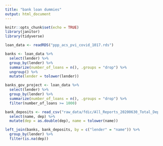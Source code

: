 ```yaml
---
title: "bank loan dummies"
output: html_document
---
```


```r
knitr::opts_chunk$set(echo = TRUE)
library(janitor)
library(tidyverse)

loan_data <- readRDS("ppp_acs_pvi_covid_1017.rds")
```


```r
banks <- loan_data %>%
  select(lender) %>%
  group_by(lender) %>%
  summarize(number_of_loans = n(), .groups = "drop") %>%
  ungroup() %>%
  mutate(lender = tolower(lender))

banks_gov_project <- loan_data %>%
  select(lender) %>%
  group_by(lender) %>%
  summarize(number_of_loans = n(), .groups = "drop") %>%
  filter(number_of_loans >= 1000)
```


```r
bank_deposits <- read_csv("raw_data/fdic/All_Reports_20200630_Total_Deposits.csv") %>%
  select(name, dep) %>%
  mutate(dep = as.double(dep), name = tolower(name))
```


```r
left_join(banks, bank_deposits, by = c("lender" = "name")) %>%
  group_by(lender) %>%
  filter(is.na(dep))
```
